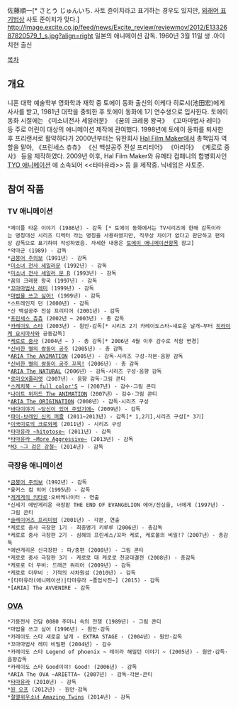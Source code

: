 佐藤順一[* さとう じゅんいち. 사토 쥰이치라고 표기하는 경우도 있지만, [[외래어 표기법]]상 사토 준이치가 맞다.]
http://image.excite.co.jp/feed/news/Excite_review/reviewmov/2012/E1332687820579_1_s.jpg?align=right
일본의 애니메이션 감독. 1960년 3월 11일 생 .아이치현 출신

[[목차]]


== 개요 ==

니혼 대학 예술학부 영화학과 재학 중 토에이 동화 출신의 이케다 히로시(池田宏)에게 사사를 받고, 1981년 대학을 중퇴한 후 토에이 동화에 1기 연수생으로 입사한다. 토에이 동화 시절에는 《미소녀전사 세일러문》 《꿈의 크레용 왕국》 《꼬마마법사 레미》 등 주로 어린이 대상의 애니메이션 제작에 관여했다. 1998년에 토에이 동화를 퇴사한 후 프리랜서로 활약하다가 2000년부터는 유한회사 [[할 필름 메이커|Hal Film Maker]]에서 총책임자 역할을 맡아, 《프린세스 츄츄》 《신 백설공주 전설 프리티어》 《아리아》 《케로로 중사》 등을 제작하였다. 2009년 이후, Hal Film Maker와 유메타 컴패니의 합병회사인 [[TYO 애니메이션]] 에 소속되어 <<타마유라>> 등 을 제작중.
닉네임은 사토준. 
== 참여 작품 ==
=== TV 애니메이션 ===
 *메이플 타운 이야기 (1986년) - 감독 [* 토에이 동화에서는 TV시리즈에 한해 감독이라는 명칭대신 시리즈 디렉터 라는 명칭을 사용하였지만, 직무상 차이가 없다고 판단하고 편의상 감독으로 표기하여 작성하였음. 자세한 내용은 [[토에이 애니메이션]]항목 참고]
 *악마군 (1989) - 감독
 *[[금붕어 주의보]]（1991년）- 감독
 *[[세일러문|미소녀 전사 세일러문]] (1992년) - 감독
 *[[미소녀 전사 세일러 문 R]] (1993년) - 감독
 *꿈의 크레용 왕국 (1997년) - 감독
 *[[꼬마마법사 레미]] (1999년) - 감독
 *[[마법을 쓰고 싶어!]] (1999년) - 감독
 *스트레인지 던 (2000년) - 감독 
 *신 백설공주 전설 프리티어 (2001년) - 감독
 *[[프린세스 츄츄]] (2002년 ~ 2003년) - 총 감독
 *[[카레이도 스타]] (2003년) - 원안·감독[* 시리즈 2기 카레이도스타~새로운 날개~부터 [[히라이케 요시마사]]와 공동감독]
 *[[케로로 중사]] (2004년 ~ ) - 총 감독[* 2006년 4월 이후 감수로 직함 변경]
 *[[신비한 별의 쌍둥이 공주]] (2005년) - 총 감독
 *[[ARIA|ARIA The ANIMATION]] (2005년) - 감독·시리즈 구성·각본·음향 감독
 *[[신비한 별의 쌍둥이 공주|신비한 별의 쌍둥이 공주 꼬옥!]] (2006년) - 총 감독
 *[[ARIA|ARIA The NATURAL]]（2006년）- 감독·시리즈 구성·음향 감독
 *[[로미오X줄리엣]]（2007년）- 음향 감독·그림 콘티
 *[[스케치북(만화)|스케치북 ~ full color'S]] ~ (2007년) - 감수·그림 콘티
 *[[나이트 위저드|나이트 위저드 The ANIMATION]]（2007년）- 감수·그림 콘티
 *[[ARIA|ARIA The ORIGINATION]]（2008년）- 감독·시리즈 구성
 *[[바다이야기 ~당신이 있어 주었기에~]] (2009년) - 감독 
 *[[파이-브레인 신의 퍼즐]] (2011~2013년) - 감독[* 1,2기],시리즈 구성[* 3기]
 *[[이국미로의 크로와제]] (2011년) - 시리즈 구성
 *[[타마유라(애니메이션)|타마유라 ~hitotose~]] (2011년) - 감독
 *[[타마유라(애니메이션)|타마유라 ~More Aggressive~]] (2013년) - 감독
 *[[M3 ~그 검은 강철~]] (2014년) - 감독
=== 극장용 애니메이션 ===
 *[[금붕어 주의보]]（1992년）- 감독
 *융커스 컴 히어（1995년）- 감독
 *[[게게게의 키타로]]:오바케나이터 - 연출
 *신세기 에반게리온 극장판 THE END OF EVANGELION 에어/진심을, 너에게 (1997년) - 그림 콘티
 *[[슬레이어즈#s-4.2.2|슬레이어즈 프리미엄]] (2001년) - 각본, 연출
 *케로로 중사 극장판 1기 - 최종병기 키루루（2006년）- 총감독
 *케로로 중사 극장판 2기 - 심해의 프린세스/꼬마 케로, 케로볼의 비밀!?（2007년）- 총감독
 *에반게리온 신극장판 : 파/중편 (2008년) - 그림 콘티
 *케로로 중사 극장판 3기 - 케로로 대 케로로 천공대결전 (2008년) - 총감독
 *케로로 더 무비: 드래곤 워리어 (2009년) - 감독
 *케로로 더무비 : 기적의 사차원섬 (2010년) - 감독
 *[타마유라(애니메이션)|타마유라 ~졸업사진~] (2015) - 감독
 *[ARIA] The AVVENIRE - 감독
=== [[OVA]] ===
 *기동전사 건담 0080 주머니 속의 전쟁 (1989년) - 그림 콘티
 *마법을 쓰고 싶어 (1996년) - 원안·감독
 *카레이도 스타 새로운 날개 - EXTRA STAGE - (2004년）- 원안·감독
 *꼬마마법사 레미 비밀편 (2004년) - 감수
 *카레이도 스타 Legend of phoenix ~ 레이라 해밀턴 이야기 ~ (2005년) - 원안·감독·음향감독
 *카레이도 스타 Good이야! Good! (2006년) - 감독
 *ARIA The OVA ~ARIETTA~ (2007년) - 감독·각본·콘티
 *[[타마유라(애니메이션)|타마유라]] (2010년) - 감독
 *[[원 오프]] (2012년) - 원안·감독
 *[[절멸위우소녀 Amazing Twins]] (2014년) - 감독
